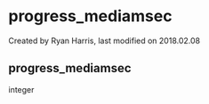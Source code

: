 
# progress_mediamsec 

 Created by  Ryan Harris, last modified on 2018.02.08

## progress_mediamsec

integer


